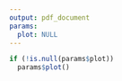 ```yaml
---
output: pdf_document
params:
  plot: NULL
---
```


```r
if (!is.null(params$plot))
  params$plot()
```